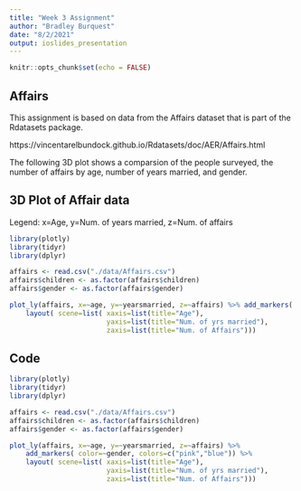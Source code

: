 ---
title: "Week 3 Assignment"
author: "Bradley Burquest"
date: "8/2/2021"
output: ioslides_presentation
---

```{r setup, include=FALSE}
knitr::opts_chunk$set(echo = FALSE)
```
## Affairs 

This assignment is based on data from the Affairs dataset that is part of the Rdatasets package. 

https://vincentarelbundock.github.io/Rdatasets/doc/AER/Affairs.html

The following 3D plot shows a comparsion of the people surveyed, the number of affairs by age, number of years married, and gender.  



## 3D Plot of Affair data
Legend: x=Age, y=Num. of years married, z=Num. of affairs

```{r echo=FALSE, message=FALSE}
library(plotly)
library(tidyr)
library(dplyr)

affairs <- read.csv("./data/Affairs.csv")
affairs$children <- as.factor(affairs$children)
affairs$gender <- as.factor(affairs$gender)

plot_ly(affairs, x=~age, y=~yearsmarried, z=~affairs) %>% add_markers( color=~gender, colors=c("pink","blue")) %>%
    layout( scene=list( xaxis=list(title="Age"),
                        yaxis=list(title="Num. of yrs married"),
                        zaxis=list(title="Num. of Affairs")))


```

## Code
```{r echo=TRUE, eval=FALSE, message=FALSE}
library(plotly)
library(tidyr)
library(dplyr)

affairs <- read.csv("./data/Affairs.csv")
affairs$children <- as.factor(affairs$children)
affairs$gender <- as.factor(affairs$gender)

plot_ly(affairs, x=~age, y=~yearsmarried, z=~affairs) %>% 
    add_markers( color=~gender, colors=c("pink","blue")) %>%
    layout( scene=list( xaxis=list(title="Age"),
                        yaxis=list(title="Num. of yrs married"),
                        zaxis=list(title="Num. of Affairs")))


```


